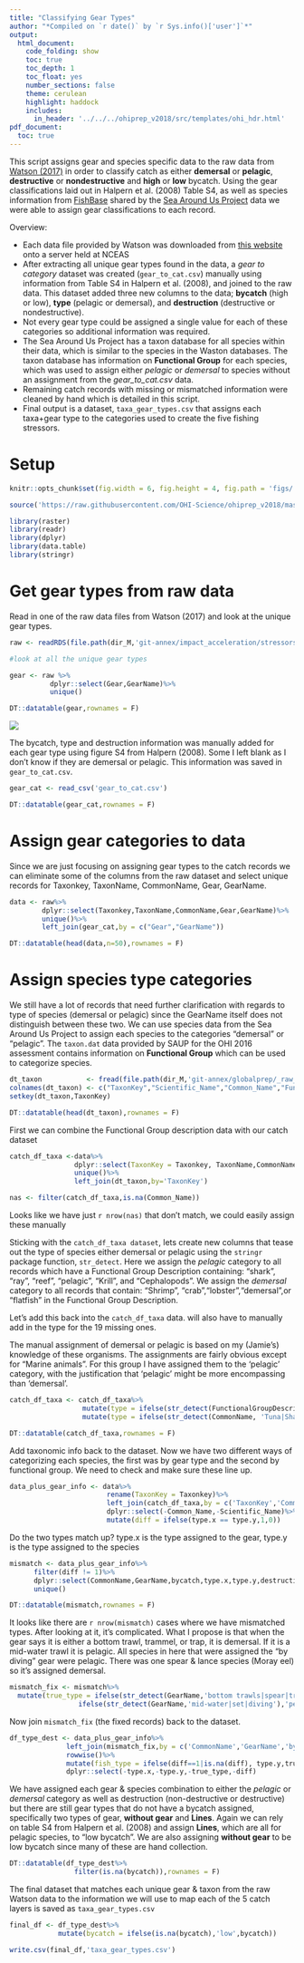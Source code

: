 ```yaml
---
title: "Classifying Gear Types"
author: "*Compiled on `r date()` by `r Sys.info()['user']`*"
output: 
  html_document:
    code_folding: show
    toc: true
    toc_depth: 1
    toc_float: yes
    number_sections: false
    theme: cerulean
    highlight: haddock
    includes: 
      in_header: '../../../ohiprep_v2018/src/templates/ohi_hdr.html'
pdf_document:
  toc: true
---
```


This script assigns gear and species specific data to the raw data from [Watson (2017)](https://www.nature.com/articles/sdata201739) in order to classify catch as either **demersal** or **pelagic**, **destructive** or **nondestructive** and **high** or **low** bycatch. Using the gear classifications laid out in Halpern et al. (2008) Table S4, as well as species information from [FishBase](http://www.fishbase.org/search.php) shared by the [Sea Around Us Project](http://www.seaaroundus.org/) data we were able to assign gear classifications to each record.

Overview:

- Each data file provided by Watson was downloaded from [this website](http://metadata.imas.utas.edu.au/geonetwork/srv/eng/metadata.show?uuid=c1fefb3d-7e37-4171-b9ce-4ce4721bbc78) onto a server held at NCEAS
- After extracting all unique gear types found in the data, a *gear to category* dataset was created (`gear_to_cat.csv`) manually using information from Table S4 in Halpern et al. (2008), and joined to the raw data. This dataset added three new columns to the data; **bycatch** (high or low), **type** (pelagic or demersal), and **destruction** (destructive or nondestructive). 
- Not every gear type could be assigned a single value for each of these categories so additional information was required.
- The Sea Around Us Project has a taxon database for all species within their data, which is similar to the species in the Waston databases. The taxon database has information on **Functional Group** for each species, which was used to assign either *pelagic* or *demersal* to species without an assignment from the *gear_to_cat.csv* data.
- Remaining catch records with missing or mismatched information were cleaned by hand which is detailed in this script.
- Final output is a dataset, `taxa_gear_types.csv` that assigns each taxa+gear type to the categories used to create the five fishing stressors.


# Setup
```r

knitr::opts_chunk$set(fig.width = 6, fig.height = 4, fig.path = 'figs/',message = FALSE, warning = FALSE)

source('https://raw.githubusercontent.com/OHI-Science/ohiprep_v2018/master/src/R/common.R')

library(raster)
library(readr)
library(dplyr)
library(data.table)
library(stringr)

```

# Get gear types from raw data

Read in one of the raw data files from Watson (2017) and look at the unique gear types.

```r

raw <- readRDS(file.path(dir_M,'git-annex/impact_acceleration/stressors/comm_fish/data/catch/CatchPublic1014.rds'))

#look at all the unique gear types

gear <- raw %>%
          dplyr::select(Gear,GearName)%>%
          unique()

DT::datatable(gear,rownames = F)
```

![](figs/GearTypeClassifications.png)

The bycatch, type and destruction information was manually added for each gear type using figure S4 from Halpern (2008). Some I left blank as I don't know if they are demersal or pelagic. This information was saved in `gear_to_cat.csv`.


```r

gear_cat <- read_csv('gear_to_cat.csv')

DT::datatable(gear_cat,rownames = F)

```

# Assign gear categories to data

Since we are just focusing on assigning gear types to the catch records we can eliminate some of the columns from the raw dataset and select unique records for Taxonkey, TaxonName, CommonName, Gear, GearName.

```r

data <- raw%>%
        dplyr::select(Taxonkey,TaxonName,CommonName,Gear,GearName)%>%
        unique()%>%
        left_join(gear_cat,by = c("Gear","GearName"))

DT::datatable(head(data,n=50),rownames = F)

```

# Assign species type categories

We still have a lot of records that need further clarification with regards to type of species (demersal or pelagic) since the GearName itself does not distinguish between these two. We can use species data from the Sea Around Us Project to assign each species to the categories "demersal" or "pelagic". The `taxon.dat` data provided by SAUP for the OHI 2016 assessment contains information on **Functional Group** which can be used to categorize species.

```r

dt_taxon           <- fread(file.path(dir_M,'git-annex/globalprep/_raw_data/SAUP/d2016/Data/SeaAroundUs/taxon.dat'), sep=";", header = FALSE)
colnames(dt_taxon) <- c("TaxonKey","Scientific_Name","Common_Name","FunctionalGroupDescription")
setkey(dt_taxon,TaxonKey)

DT::datatable(head(dt_taxon),rownames = F)
```

First we can combine the Functional Group description data with our catch dataset
```r

catch_df_taxa <-data%>%
                dplyr::select(TaxonKey = Taxonkey, TaxonName,CommonName)%>%
                unique()%>%
                left_join(dt_taxon,by='TaxonKey')

nas <- filter(catch_df_taxa,is.na(Common_Name))
```

Looks like we have just `r nrow(nas)` that don't match, we could easily assign these manually

Sticking with the `catch_df_taxa dataset`, lets create new columns that tease out the type of species either demersal or pelagic using the `stringr` package function, `str_detect`. Here we assign the *pelagic* category to all records which have a Functional Group Description containing: "shark", "ray", "reef", "pelagic", "Krill", and "Cephalopods". We assign the *demersal* category to all records that contain: "Shrimp", "crab","lobster","demersal",or "flatfish" in the Functional Group Description.

Let's add this back into the `catch_df_taxa` data. will also have to manually add in the type for the 19 missing ones. 

The manual assignment of demersal or pelagic is based on my (Jamie's) knowledge of these organisms. The assignments are fairly obvious except for "Marine animals". For this group I have assigned them to the 'pelagic' category, with the justification that 'pelagic' might be more encompassing than 'demersal'.

```r

catch_df_taxa <- catch_df_taxa%>%
                  mutate(type = ifelse(str_detect(FunctionalGroupDescription, "shark|ray|reef|pelagic|Krill|Cephalopods"), "pelagic", ifelse(str_detect(FunctionalGroupDescription, "Shrimp|crab|lobster|demersal|flatfish"),"demersal", NA)))%>%
                  mutate(type = ifelse(str_detect(CommonName, 'Tuna|Shark|sharks|Herring|Corvina|Cartilaginous fishes|animals'),'pelagic',                                  ifelse(str_detect(CommonName,'decapods|cucumbers|cockles|Mollusca|molluscs|Sea stars|Starfishes|lobster|urchins'),'demersal',type)))

DT::datatable(catch_df_taxa,rownames = F)

```

Add taxonomic info back to the dataset. Now we have two different ways of categorizing each species, the first was by gear type and the second by functional group. We need to check and make sure these line up.

```r
data_plus_gear_info <- data%>%
                        rename(TaxonKey = Taxonkey)%>%
                        left_join(catch_df_taxa,by = c('TaxonKey','CommonName','TaxonName'))%>%
                        dplyr::select(-Common_Name,-Scientific_Name)%>%
                        mutate(diff = ifelse(type.x == type.y,1,0))

```

Do the two types match up? type.x is the type assigned to the gear, type.y is the type assigned to the species

```r

mismatch <- data_plus_gear_info%>%
      filter(diff != 1)%>%
      dplyr::select(CommonName,GearName,bycatch,type.x,type.y,destruction,diff)%>%
      unique()

DT::datatable(mismatch,rownames = F)

```

It looks like there are `r nrow(mismatch)` cases where we have mismatched types. After looking at it, it's complicated. What I propose is that when the gear says it is either a bottom trawl, trammel, or trap, it is demersal. If it is a mid-water trawl it is pelagic. All species in here that were assigned the "by diving" gear were pelagic. There was one spear & lance species (Moray eel) so it's assigned demersal.

```r
mismatch_fix <- mismatch%>%
  mutate(true_type = ifelse(str_detect(GearName,'bottom trawls|spear|trap|explosives|beach')|str_detect(CommonName, 'crab|shrimp|lobster|lizardfish|prawn|Cods|crustaceans|guitarfish|squillid|moray|Lizard'),'demersal',
                 ifelse(str_detect(GearName,'mid-water|set|diving'),'pelagic','pelagic')))

```

Now join `mismatch_fix` (the fixed records) back to the dataset.

```r

df_type_dest <- data_plus_gear_info%>%
              left_join(mismatch_fix,by = c('CommonName','GearName','bycatch','type.y','type.x','destruction','diff'))%>%
              rowwise()%>%
              mutate(fish_type = ifelse(diff==1|is.na(diff), type.y,true_type))%>%#if the types match, assign it that type. if diff is NA, this means type.x is na so assign type.y, otherwise it should have true_type already defined
              dplyr::select(-type.x,-type.y,-true_type,-diff)

```

We have assigned each gear & species combination to either the *pelagic* or *demersal* category as well as destruction (non-destructive or destructive) but there are still gear types that do not have a bycatch assigned, specifically two types of gear, **without gear** and **Lines**. Again we can rely on table S4 from Halpern et al. (2008) and assign **Lines**, which are all for pelagic species, to "low bycatch". We are also assigning **without gear** to be low bycatch since many of these are hand collection.

```r

DT::datatable(df_type_dest%>%
                filter(is.na(bycatch)),rownames = F)

```

The final dataset that matches each unique gear & taxon from the raw Watson data to the information we will use to map each of the 5 catch layers is saved as `taxa_gear_types.csv`

```r

final_df <- df_type_dest%>%
            mutate(bycatch = ifelse(is.na(bycatch),'low',bycatch))

write.csv(final_df,'taxa_gear_types.csv')

```



